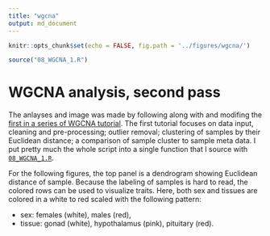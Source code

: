 ```yaml
---
title: "wgcna"
output: md_document
---
```


```r
knitr::opts_chunk$set(echo = FALSE, fig.path = '../figures/wgcna/')

source("08_WGCNA_1.R")

```

# WGCNA analysis, second pass

The anlayses and image was made by following along with and modifing the [first in a series of WGCNA tutorial](https://horvath.genetics.ucla.edu/html/CoexpressionNetwork/Rpackages/WGCNA/Tutorials/Consensus-DataInput.R). The first tutorial focuses on data input, cleaning and pre-processing; outlier removal; clustering of samples by their Euclidean distance; a comparison of sample cluster to sample meta data. I put pretty much the whole script into a single function that I source with [`08_WGCNA_1.R`](https://github.com/macmanes-lab/DoveParentsRNAseq/blob/master/analysis/08_WGCNA_1.R).


For the following figures, the top panel is a dendrogram showing Euclidean distance of sample. Because the labeling of samples is hard to read, the colored rows can be used to visualize traits. Here, both sex and tissues are colored in a white to red scaled with the following pattern: 

* sex: females (white), males (red), 
* tissue: gonad (white), hypothalamus (pink), pituitary (red).

